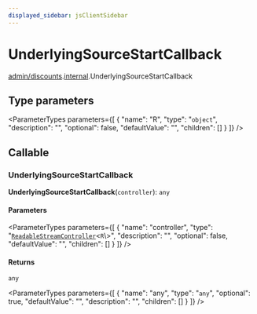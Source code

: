 ```yaml
---
displayed_sidebar: jsClientSidebar
---
```



# UnderlyingSourceStartCallback

[admin/discounts](../../modules/admin_discounts.mdx).[internal](../../admin_discounts/modules/admin_discounts.internal.mdx).UnderlyingSourceStartCallback

## Type parameters

<ParameterTypes parameters={[
  {
    "name": "R",
    "type": "`object`",
    "description": "",
    "optional": false,
    "defaultValue": "",
    "children": []
  }
]} />

## Callable

### UnderlyingSourceStartCallback

**UnderlyingSourceStartCallback**(`controller`): `any`

#### Parameters

<ParameterTypes parameters={[
  {
    "name": "controller",
    "type": "[`ReadableStreamController`](../../admin_discounts/modules/admin_discounts.internal.mdx#readablestreamcontroller)<`R`\\>",
    "description": "",
    "optional": false,
    "defaultValue": "",
    "children": []
  }
]} />

#### Returns

`any`

<ParameterTypes parameters={[
  {
    "name": "any",
    "type": "`any`",
    "optional": true,
    "defaultValue": "",
    "description": "",
    "children": []
  }
]} />
